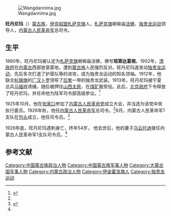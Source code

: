 [[File:Wangdannima.jpg|thumb]]

'''旺丹尼玛'''（{{bd|1872年||1926年|}}）[[蒙古族|蒙古族]]，[[伊克昭盟|伊克昭盟]][[札萨克旗|札萨克旗]]人。[[札萨克旗|札萨克旗]]喇嘛庙[[活佛|活佛]]，[[独贵龙运动|独贵龙运动]]领导人，[[内蒙古人民革命军|内蒙古人民革命军]]总司令。

==生平==
1880年，旺丹尼玛被认定为[[札萨克旗|札萨克旗]]喇嘛庙活佛，佛号'''班第达葛根'''。1902年，[[清政府|清政府]]在[[内蒙古|内蒙古]]西部放垦蒙地，遭到[[蒙古族|蒙古族]]人民强烈反对。旺丹尼玛遂发动[[独贵龙运动|独贵龙运动]]，先后多次打退了护垦队等的进攻，成为独贵龙运动的知名领袖。1912年，他联合[[杭锦旗|杭锦旗]]的[[厂汉卜罗|厂汉卜罗]]领导了[[后套|后套]]一带的独贵龙武装。1913年，旺丹尼玛被宁夏总兵[[马福祥|马福祥]]诱捕，随后被押往[[山西|山西]][[太原|太原]]，在[[煤矿|煤矿]]服劳役。此后，[[中华民国北京政府|北京政府]]下令释放了旺丹尼玛，并任命他为陆军司令部高级参议。<ref name=bnfy>{{Cite web |url=http://www.nmg.xinhuanet.com/bnfynmg/bnbr/r6.htm |title=旺丹尼玛，百年风云内蒙古，于2012-2-4查阅 |access-date=2012-02-05 |archive-date=2020-10-22 |archive-url=https://web.archive.org/web/20201022055916/http://www.nmg.xinhuanet.com/bnfynmg/bnbr/r6.htm |dead-url=no }}</ref>

1925年10月，他在[[张家口|张家口]]参加了[[内蒙古人民革命党|内蒙古人民革命党]]成立大会，并当选为该党中央执行委员。1926年秋，他任[[内蒙古人民革命军|内蒙古人民革命军]]总司令。<ref name=bnfy/>8月，内蒙古人民革命军1支队在[[包头|包头]]成立，他任司令员。<ref name=swn>{{Cite web |url=http://www.zgbfly.gov.cn/E_ReadNews.asp?NewsID=494 |title=民国15年 (公元1926年)，呼和浩特旅游网，2010年4月12日 |access-date=2012-02-05 |archive-url=https://web.archive.org/web/20160304131057/http://www.zgbfly.gov.cn/E_ReadNews.asp?NewsID=494 |archive-date=2016-03-04 |dead-url=yes }}</ref>

1926年底，旺丹尼玛遇刺身亡，终年54岁。 他去世后，他的妻子[[乌云托迪|乌云托迪]]接任内蒙古人民革命军1支队司令员。<ref name=swn/>

==参考文献==
{{reflist}}

{{DEFAULTSORT:W旺}}
[[Category:中国蒙古族政治人物|Category:中国蒙古族政治人物]]
[[Category:中国蒙古族军事人物|Category:中国蒙古族军事人物]]
[[Category:大蒙古国军事人物|Category:大蒙古国军事人物]]
[[Category:内蒙古政治人物|Category:内蒙古政治人物]]
[[Category:伊金霍洛旗人|Category:伊金霍洛旗人]]
[[Category:独贵龙运动|Category:独贵龙运动]]